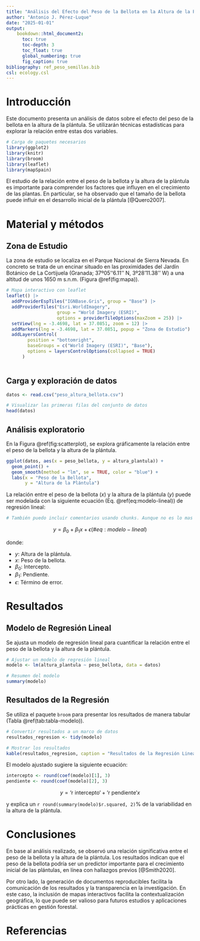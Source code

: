 ```yaml
---
title: "Análisis del Efecto del Peso de la Bellota en la Altura de la Plántula"
author: "Antonio J. Pérez-Luque"
date: "2025-01-01"
output:
    bookdown::html_document2:
      toc: true
      toc-depth: 3
      toc_float: true
      global_numbering: true
      fig_caption: true
bibliography: ref_peso_semillas.bib
csl: ecology.csl
---
```


# Introducción

Este documento presenta un análisis de datos sobre el efecto del peso de la bellota en la altura de la plántula. Se utilizarán técnicas estadísticas para explorar la relación entre estas dos variables.

```r
# Carga de paquetes necesarios
library(ggplot2)
library(knitr)
library(broom)
library(leaflet)
library(mapSpain)
```

El estudio de la relación entre el peso de la bellota y la altura de la plántula es importante para comprender los factores que influyen en el crecimiento de las plantas. En particular, se ha observado que el tamaño de la bellota puede influir en el desarrollo inicial de la plántula [@Quero2007].

# Material y métodos

## Zona de Estudio

La zona de estudio se localiza en el Parque Nacional de Sierra Nevada. En concreto se trata de un encinar situado en las proximidades del Jardín Botánico de La Cortijuela (Granada; 37º05''6.11'' N, 3º28'11.38'' W) a una altitud de unos 1650 m s.n.m. (Figura \@ref(fig:mapa)).

```r
# Mapa interactivo con leaflet
leaflet() |> 
  addProviderEspTiles("IGNBase.Gris", group = "Base") |> 
  addProviderTiles("Esri.WorldImagery", 
                   group = "World Imagery (ESRI)",
                   options = providerTileOptions(maxZoom = 25)) |> 
  setView(lng = -3.4698, lat = 37.0851, zoom = 12) |>
  addMarkers(lng = -3.4698, lat = 37.0851, popup = "Zona de Estudio") |> 
  addLayersControl(
        position = "bottomright",
        baseGroups = c("World Imagery (ESRI)", "Base"),
        options = layersControlOptions(collapsed = TRUE) 
      ) 
  
```

## Carga y exploración de datos

```r
datos <- read.csv("peso_altura_bellota.csv")

# Visualizar las primeras filas del conjunto de datos
head(datos)
```

## Análisis exploratorio

En la Figura \@ref(fig:scatterplot), se explora gráficamente la relación entre el peso de la bellota y la altura de la plántula.

```r
ggplot(datos, aes(x = peso_bellota, y = altura_plantula)) +
  geom_point() +
  geom_smooth(method = "lm", se = TRUE, color = "blue") +
  labs(x = "Peso de la Bellota",
       y = "Altura de la Plántula")
```

La relación entre el peso de la bellota ($x$) y la altura de la plántula ($y$) puede ser modelada con la siguiente ecuación (Eq. \@ref(eq:modelo-lineal)) de regresión lineal:

<!--- 
Mas información sobre como obtener referencias cruzadas en R Markdown:
https://bookdown.org/yihui/rmarkdown-cookbook/cross-ref.html
---> 

```r
# También puedo incluir comentarios usando chunks. Aunque no es lo mas ortodoxo
```


$$
\begin{equation}
y = \beta_0 + \beta_1 x + \epsilon (\#eq:modelo-lineal)
\end{equation}
$$

donde:

- $y$: Altura de la plántula.
- $x$: Peso de la bellota.
- $\beta_0$: Intercepto.
- $\beta_1$: Pendiente.
- $\epsilon$: Término de error.

# Resultados

## Modelo de Regresión Lineal

Se ajusta un modelo de regresión lineal para cuantificar la relación entre el peso de la bellota y la altura de la plántula.

```r
# Ajustar un modelo de regresión lineal
modelo <- lm(altura_plantula ~ peso_bellota, data = datos)

# Resumen del modelo
summary(modelo)
```

## Resultados de la Regresión

Se utiliza el paquete `broom` para presentar los resultados de manera tabular (Tabla  \@ref(tab:tabla-modelo)).

```r
# Convertir resultados a un marco de datos
resultados_regresion <- tidy(modelo)

# Mostrar los resultados
kable(resultados_regresion, caption = "Resultados de la Regresión Lineal")
```

El modelo ajustado sugiere la siguiente ecuación:

```r
intercepto <- round(coef(modelo)[1], 3)
pendiente <- round(coef(modelo)[2], 3)
```


$$
y = \text{`r intercepto`} + \text{`r pendiente`}x
$$

y explica un `r round(summary(modelo)$r.squared, 2)`% de la variabilidad en la altura de la plántula.

# Conclusiones

En base al análisis realizado, se observó una relación significativa entre el peso de la bellota y la altura de la plántula. Los resultados indican que el peso de la bellota podría ser un predictor importante para el crecimiento inicial de las plántulas, en línea con hallazgos previos [@Smith2020].

Por otro lado, la generación de documentos reproducibles facilita la comunicación de los resultados y la transparencia en la investigación. En este caso, la inclusión de mapas interactivos facilita la contextualización geográfica, lo que puede ser valioso para futuros estudios y aplicaciones prácticas en gestión forestal.


# Referencias
